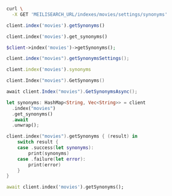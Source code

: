 <CodeGroup>

```bash cURL
curl \
  -X GET 'MEILISEARCH_URL/indexes/movies/settings/synonyms'
```

```javascript JS
client.index('movies').getSynonyms()
```

```python Python
client.index('movies').get_synonyms()
```

```php PHP
$client->index('movies')->getSynonyms();
```

```java Java
client.index("movies").getSynonymsSettings();
```

```ruby Ruby
client.index('movies').synonyms
```

```go Go
client.Index("movies").GetSynonyms()
```

```csharp C#
await client.Index("movies").GetSynonymsAsync();
```

```rust Rust
let synonyms: HashMap<String, Vec<String>> = client
  .index("movies")
  .get_synonyms()
  .await
  .unwrap();
```

```swift Swift
client.index("movies").getSynonyms { (result) in
    switch result {
    case .success(let synonyms):
        print(synonyms)
    case .failure(let error):
        print(error)
    }
}
```

```dart Dart
await client.index('movies').getSynonyms();
```
</CodeGroup>